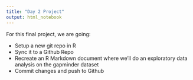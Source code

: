 ```yaml
---
title: "Day 2 Project"
output: html_notebook
---
```



For this final project, we are going:

* Setup a new git repo in R
* Sync it to a Github Repo
* Recreate an R Markdown document where we'll do an exploratory data analysis on the gapminder dataset
* Commit changes and push to Github